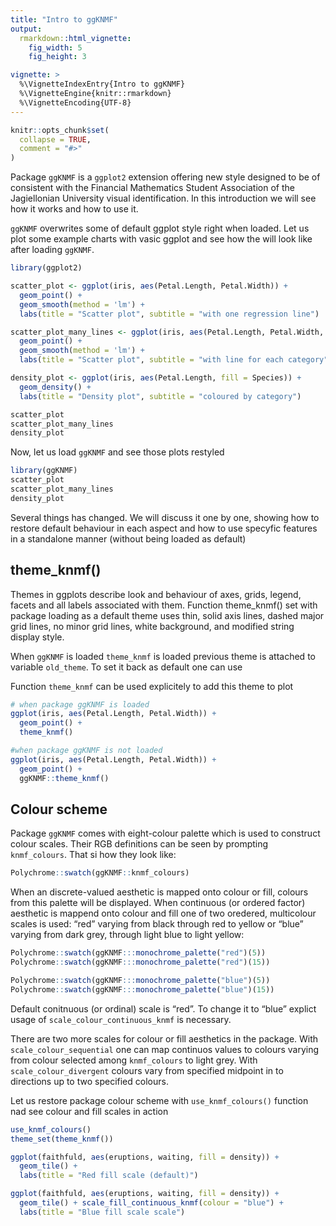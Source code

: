 ```yaml
---
title: "Intro to ggKNMF"
output: 
  rmarkdown::html_vignette:
    fig_width: 5
    fig_height: 3

vignette: >
  %\VignetteIndexEntry{Intro to ggKNMF}
  %\VignetteEngine{knitr::rmarkdown}
  %\VignetteEncoding{UTF-8}
---
```


```r
knitr::opts_chunk$set(
  collapse = TRUE,
  comment = "#>"
)
```

Package `ggKNMF` is a `ggplot2` extension offering new style designed to be of consistent with the Financial
Mathematics Student Association of the Jagiellonian University visual identification. In this introduction we will see how it works and how to use it.

`ggKNMF` overwrites some of default ggplot style right when loaded. Let us plot some example charts with vasic ggplot and see how the will look like after loading `ggKNMF`.

```r
library(ggplot2)

scatter_plot <- ggplot(iris, aes(Petal.Length, Petal.Width)) + 
  geom_point() +
  geom_smooth(method = 'lm') +
  labs(title = "Scatter plot", subtitle = "with one regression line")

scatter_plot_many_lines <- ggplot(iris, aes(Petal.Length, Petal.Width, colour = Species)) + 
  geom_point() +
  geom_smooth(method = 'lm') +
  labs(title = "Scatter plot", subtitle = "with line for each category")

density_plot <- ggplot(iris, aes(Petal.Length, fill = Species)) +
  geom_density() +
  labs(title = "Density plot", subtitle = "coloured by category")
```

```r
scatter_plot
scatter_plot_many_lines
density_plot
```

Now, let us load `ggKNMF` and see those plots restyled 

```r
library(ggKNMF)
scatter_plot
scatter_plot_many_lines
density_plot
```

Several things has changed. We will discuss it one by one, showing how to restore default behaviour in each aspect and how to use specyfic features in a standalone manner (without being loaded as default)

## theme_knmf()

Themes in ggplots describe look and behaviour of axes, grids, legend, facets and all labels associated with them. Function theme_knmf() set with package loading as a default theme uses thin, solid axis lines, dashed major grid lines, no minor grid lines, white background, and modified string display style.

When `ggKNMF` is loaded `theme_knmf` is loaded previous theme is attached to variable `old_theme`. To set it back as default one can use


Function `theme_knmf` can be used explicitely to add this theme to plot
```r
# when package ggKNMF is loaded
ggplot(iris, aes(Petal.Length, Petal.Width)) + 
  geom_point() +
  theme_knmf()

#when package ggKNMF is not loaded
ggplot(iris, aes(Petal.Length, Petal.Width)) + 
  geom_point() +
  ggKNMF::theme_knmf()
```

## Colour scheme
Package `ggKNMF` comes with eight-colour palette which is used to construct colour scales. Their RGB definitions can be seen by prompting `knmf_colours`. That si how they look like:

```r
Polychrome::swatch(ggKNMF::knmf_colours)
```

When an discrete-valued aesthetic is mapped onto colour or fill, colours from this palette will be displayed. When continuous (or ordered factor) aesthetic is mappend onto colour and fill one of two oredered, multicolour scales is used: "red" varying from black through red to yellow or "blue" varying from dark grey, through light blue to light yellow:

```r
Polychrome::swatch(ggKNMF:::monochrome_palette("red")(5))
Polychrome::swatch(ggKNMF:::monochrome_palette("red")(15))

Polychrome::swatch(ggKNMF:::monochrome_palette("blue")(5))
Polychrome::swatch(ggKNMF:::monochrome_palette("blue")(15))
```

Default conitnuous (or ordinal) scale is "red". To change it to "blue" explict usage of `scale_colour_continuous_knmf` is necessary.

There are two more scales for colour or fill aesthetics in the package. With `scale_colour_sequential` one can map continuos values to colours varying from colour selected among `knmf_colours` to light grey. With `scale_colour_divergent` colours vary from specified midpoint in to directions up to two specified colours.

Let us restore package colour scheme with `use_knmf_colours()` function nad see colour and fill scales in action

```r
use_knmf_colours()
theme_set(theme_knmf())
```


```r
ggplot(faithfuld, aes(eruptions, waiting, fill = density)) + 
  geom_tile() +
  labs(title = "Red fill scale (default)")

ggplot(faithfuld, aes(eruptions, waiting, fill = density)) + 
  geom_tile() + scale_fill_continuous_knmf(colour = "blue") +
  labs(title = "Blue fill scale scale")
```



